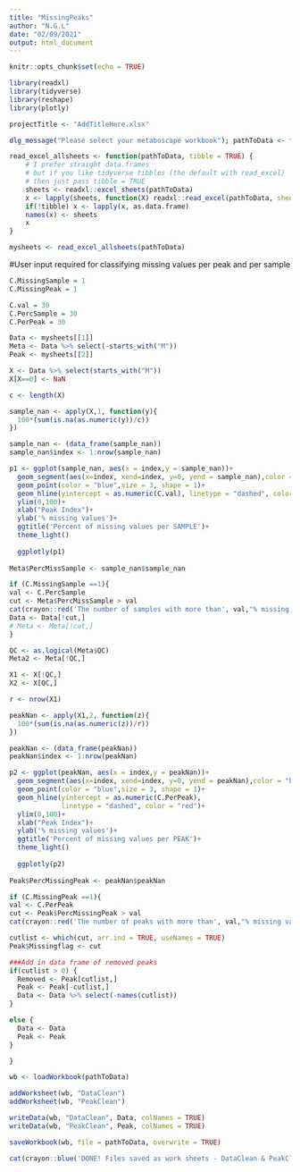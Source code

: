 ```yaml
---
title: "MissingPeaks"
author: "N.G.L"
date: "02/09/2021"
output: html_document
---
```


```r
knitr::opts_chunk$set(echo = TRUE)
```

```r
library(readxl)
library(tidyverse)
library(reshape)
library(plotly)
```

```r
projectTitle <- "AddTitleHere.xlsx"

dlg_message("Please select your metaboscape workbook"); pathToData <- file.choose()

```


```r

read_excel_allsheets <- function(pathToData, tibble = TRUE) {
    # I prefer straight data.frames
    # but if you like tidyverse tibbles (the default with read_excel)
    # then just pass tibble = TRUE
    sheets <- readxl::excel_sheets(pathToData)
    x <- lapply(sheets, function(X) readxl::read_excel(pathToData, sheet = X))
    if(!tibble) x <- lapply(x, as.data.frame)
    names(x) <- sheets
    x
}

mysheets <- read_excel_allsheets(pathToData)

```

#User input required for classifying missing values per peak and per sample
```r
C.MissingSample = 1
C.MissingPeak = 1

C.val = 30
C.PercSample = 30
C.PerPeak = 30

```

```r
Data <- mysheets[[1]]
Meta <- Data %>% select(-starts_with("M"))
Peak <- mysheets[[2]]
```


```r
X <- Data %>% select(starts_with("M"))
X[X==0] <- NaN

c <- length(X)

sample_nan <- apply(X,1, function(y){
  100*(sum(is.na(as.numeric(y))/c))
})

sample_nan <- (data_frame(sample_nan))
sample_nan$index <- 1:nrow(sample_nan)

p1 <- ggplot(sample_nan, aes(x = index,y = sample_nan))+
  geom_segment(aes(x=index, xend=index, y=0, yend = sample_nan),color = "blue")+
  geom_point(color = "blue",size = 3, shape = 1)+
  geom_hline(yintercept = as.numeric(C.val), linetype = "dashed", color = "red")+
  ylim(0,100)+
  xlab("Peak Index")+
  ylab('% missing values')+
  ggtitle('Percent of missing values per SAMPLE')+
  theme_light()
  
  ggplotly(p1)
  
Meta$PercMissSample <- sample_nan$sample_nan

```


```r

if (C.MissingSample ==1){
val <- C.PercSample
cut <- Meta$PercMissSample > val
cat(crayon::red('The number of samples with more than', val,"% missing values =",sum(cut==TRUE)))
Data <- Data[!cut,]
# Meta <- Meta[!cut,]
}

```

```r
QC <- as.logical(Meta$QC)
Meta2 <- Meta[!QC,]

X1 <- X[!QC,]
X2 <- X[QC,]

r <- nrow(X1)

peakNan <- apply(X1,2, function(z){
  100*(sum(is.na(as.numeric(z))/r))
})

peakNan <- (data_frame(peakNan))
peakNan$index <- 1:nrow(peakNan)

p2 <- ggplot(peakNan, aes(x = index,y = peakNan))+
  geom_segment(aes(x=index, xend=index, y=0, yend = peakNan),color = "blue")+
  geom_point(color = "blue",size = 3, shape = 1)+
  geom_hline(yintercept = as.numeric(C.PerPeak),
             linetype = "dashed", color = "red")+
  ylim(0,100)+
  xlab("Peak Index")+
  ylab('% missing values')+
  ggtitle('Percent of missing values per PEAK')+
  theme_light()
  
  ggplotly(p2)
  
Peak$PercMissingPeak <- peakNan$peakNan

```

```r
if (C.MissingPeak ==1){
val <- C.PerPeak
cut <- Peak$PercMissingPeak > val
cat(crayon::red('The number of peaks with more than', val,"% missing values =",sum(cut==TRUE)))

cutlist <- which(cut, arr.ind = TRUE, useNames = TRUE)
Peak$Missingflag <- cut

###Add in data frame of removed peaks
if(cutlist > 0) {
  Removed <- Peak[cutlist,]
  Peak <- Peak[-cutlist,]
  Data <- Data %>% select(-names(cutlist))
}

else {
  Data <- Data
  Peak <- Peak
}

}
```

```r
wb <- loadWorkbook(pathToData)

addWorksheet(wb, "DataClean")
addWorksheet(wb, "PeakClean")

writeData(wb, "DataClean", Data, colNames = TRUE)
writeData(wb, "PeakClean", Peak, colNames = TRUE)

saveWorkbook(wb, file = pathToData, overwrite = TRUE)

cat(crayon::blue('DONE! Files saved as work sheets - DataClean & PeakClean'))
```

